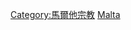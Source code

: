 {{Commons category|Christianity in Malta}}
[[Category:馬爾他宗教|Category:馬爾他宗教]]
[[Category:歐洲各國基督教|Malta]]